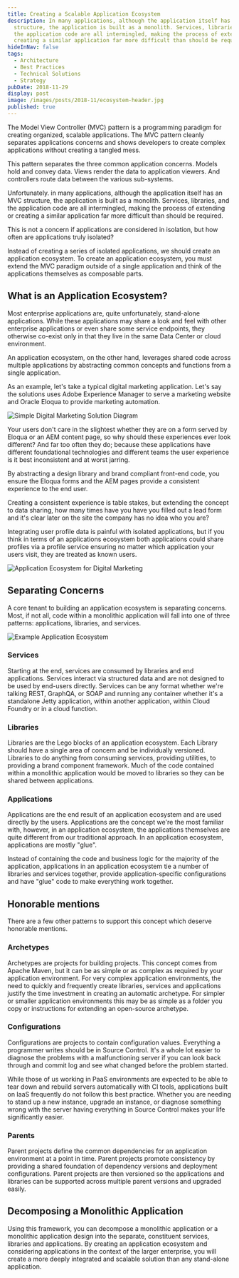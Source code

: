 ```yaml
---
title: Creating a Scalable Application Ecosystem
description: In many applications, although the application itself has an MVC
  structure, the application is built as a monolith. Services, libraries, and
  the application code are all intermingled, making the process of extending or
  creating a similar application far more difficult than should be required.
hideInNav: false
tags:
  - Architecture
  - Best Practices
  - Technical Solutions
  - Strategy
pubDate: 2018-11-29
display: post
image: /images/posts/2018-11/ecosystem-header.jpg
published: true
---
```


  
The Model View Controller (MVC) pattern is a programming paradigm for creating organized, scalable applications. The MVC pattern cleanly separates applications concerns and shows developers to create complex applications without creating a tangled mess. 

This pattern separates the three common application concerns. Models hold and convey data. Views render the data to application viewers. And controllers route data between the various sub-systems.

Unfortunately. in many applications, although the application itself has an MVC structure, the application is built as a monolith. Services, libraries, and the application code are all intermingled, making the process of extending or creating a similar application far more difficult than should be required.

This is not a concern if applications are considered in isolation, but how often are applications truly isolated?

Instead of creating a series of isolated applications, we should create an application ecosystem. To create an application ecosystem, you must extend the MVC paradigm outside of a single application and think of the applications themselves as composable parts. 

  

## What is an Application Ecosystem?

  
Most enterprise applications are, quite unfortunately, stand-alone applications. While these applications may share a look and feel with other enterprise applications or even share some service endpoints, they otherwise co-exist only in that they live in the same Data Center or cloud environment.

An application ecosystem, on the other hand, leverages shared code across multiple applications by abstracting common concepts and functions from a single application.

As an example, let's take a typical digital marketing application. Let's say the solutions uses Adobe Experience Manager to serve a marketing website and Oracle Eloqua to provide marketing automation.

  

![Simple Digital Marketing Solution Diagram](/images/posts/2018-11/Simple-Digital-Marketing.png)

  
Your users don't care in the slightest whether they are on a form served by Eloqua or an AEM content page, so why should these experiences ever look different? And far too often they do; because these applications have different foundational technologies and different teams the user experience is it best inconsistent and at worst jarring.

By abstracting a design library and brand compliant front-end code, you ensure the Eloqua forms and the AEM pages provide a consistent experience to the end user.

Creating a consistent experience is table stakes, but extending the concept to data sharing, how many times have you have you filled out a lead form and it's clear later on the site the company has no idea who you are?

Integrating user profile data is painful with isolated applications, but if you think in terms of an applications ecosystem both applications could share profiles via a profile service ensuring no matter which application your users visit, they are treated as known users.

  

![Application Ecosystem for Digital Marketing](/images/posts/2018-11/App-Ecosystem-Digital-Marketing.png)

  

## Separating Concerns

 A core tenant to building an application ecosystem is separating concerns. Most, if not all, code within a monolithic application will fall into one of three patterns: applications, libraries, and services.  
  

![Example Application Ecosystem](/images/posts/2018-11/Example-App-Ecosystem.png)

  

### Services

  
Starting at the end, services are consumed by libraries and end applications. Services interact via structured data and are not designed to be used by end-users directly. Services can be any format whether we're talking REST, GraphQA, or SOAP and running any container whether it's a standalone Jetty application, within another application, within Cloud Foundry or in a cloud function.  
  
### Libraries

  
Libraries are the Lego blocks of an application ecosystem. Each Library should have a single area of concern and be individually versioned. Libraries to do anything from consuming services, providing utilities, to providing a brand component framework. Much of the code contained within a monolithic application would be moved to libraries so they can be shared between applications.  
  
### Applications

  
Applications are the end result of an application ecosystem and are used directly by the users. Applications are the concept we're the most familiar with, however, in an application ecosystem, the applications themselves are quite different from our traditional approach. In an application ecosystem, applications are mostly "glue".

Instead of containing the code and business logic for the majority of the application, applications in an application ecosystem tie a number of libraries and services together, provide application-specific configurations and have "glue" code to make everything work together.  
  
## Honorable mentions

  
There are a few other patterns to support this concept which deserve honorable mentions.  
  
### Archetypes

  
Archetypes are projects for building projects. This concept comes from Apache Maven, but it can be as simple or as complex as required by your application environment. For very complex application environments, the need to quickly and frequently create libraries, services and applications justify the time investment in creating an automatic archetype. For simpler or smaller application environments this may be as simple as a folder you copy or instructions for extending an open-source archetype.

### Configurations

  
Configurations are projects to contain configuration values. Everything a programmer writes should be in Source Control. It's a whole lot easier to diagnose the problems with a malfunctioning server if you can look back through and commit log and see what changed before the problem started.

While those of us working in PaaS environments are expected to be able to tear down and rebuild servers automatically with CI tools, applications built on IaaS frequently do not follow this best practice. Whether you are needing to stand up a new instance, upgrade an instance, or diagnose something wrong with the server having everything in Source Control makes your life significantly easier.  
  
### Parents

  
Parent projects define the common dependencies for an application environment at a point in time. Parent projects promote consistency by providing a shared foundation of dependency versions and deployment configurations. Parent projects are then versioned so the applications and libraries can be supported across multiple parent versions and upgraded easily.

  

  

## Decomposing a Monolithic Application

  
Using this framework, you can decompose a monolithic application or a monolithic application design into the separate, constituent services, libraries and applications. By creating an application ecosystem and considering applications in the context of the larger enterprise, you will create a more deeply integrated and scalable solution than any stand-alone application.  
  
